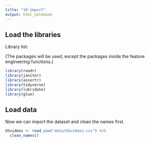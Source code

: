 ```yaml
---
title: "10-import"
output: html_notebook
---
```


## Load the libraries
Library list: 

(The packages will be used, except the packages inside the feature engineering functions.)

```r
library(readr)
library(janitor)
library(assertr)
library(tidyverse)
library(lubridate)
library(glue)
```

## Load data

Now we can import the dataset and clean the names first.

```r
USvideos <- read_csv("data/USvideos.csv") %>%
  clean_names()
```

